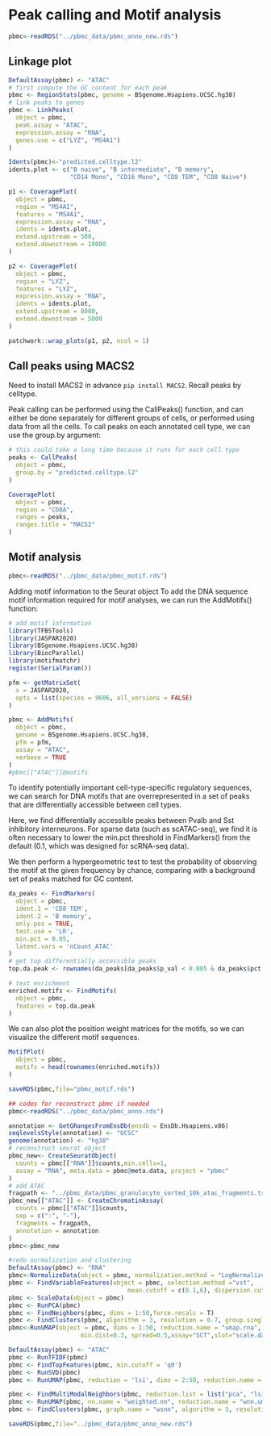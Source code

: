 # Peak calling and Motif analysis

```r
pbmc<-readRDS("../pbmc_data/pbmc_anno_new.rds")
```

## Linkage plot

```r
DefaultAssay(pbmc) <- "ATAC"
# first compute the GC content for each peak
pbmc <- RegionStats(pbmc, genome = BSgenome.Hsapiens.UCSC.hg38)
# link peaks to genes
pbmc <- LinkPeaks(
  object = pbmc,
  peak.assay = "ATAC",
  expression.assay = "RNA",
  genes.use = c("LYZ", "MS4A1")
)

```

```r
Idents(pbmc)<-"predicted.celltype.l2"
idents.plot <- c("B naive", "B intermediate", "B memory",
                 "CD14 Mono", "CD16 Mono", "CD8 TEM", "CD8 Naive")

p1 <- CoveragePlot(
  object = pbmc,
  region = "MS4A1",
  features = "MS4A1",
  expression.assay = "RNA",
  idents = idents.plot,
  extend.upstream = 500,
  extend.downstream = 10000
)

p2 <- CoveragePlot(
  object = pbmc,
  region = "LYZ",
  features = "LYZ",
  expression.assay = "RNA",
  idents = idents.plot,
  extend.upstream = 8000,
  extend.downstream = 5000
)

patchwork::wrap_plots(p1, p2, ncol = 1)

```

## Call peaks using MACS2
Need to install MACS2 in advance `pip install MACS2`. Recall peaks by celltype.

Peak calling can be performed using the CallPeaks() function, and can either be done separately for different groups of cells, or performed using data from all the cells. To call peaks on each annotated cell type, we can use the group.by argument:

```r
# this could take a long time because it runs for each cell type
peaks <- CallPeaks(
  object = pbmc,
  group.by = "predicted.celltype.l2"
)

```

```r
CoveragePlot(
  object = pbmc,
  region = "CD8A",
  ranges = peaks,
  ranges.title = "MACS2"
)

```



## Motif analysis

```r
pbmc<-readRDS("../pbmc_data/pbmc_motif.rds")
```

Adding motif information to the Seurat object
To add the DNA sequence motif information required for motif analyses, we can run the AddMotifs() function:

```r
# add motif information
library(TFBSTools)
library(JASPAR2020)
library(BSgenome.Hsapiens.UCSC.hg38)
library(BiocParallel)
library(motifmatchr)
register(SerialParam())

pfm <- getMatrixSet(
  x = JASPAR2020,
  opts = list(species = 9606, all_versions = FALSE)
)

pbmc <- AddMotifs(
  object = pbmc,
  genome = BSgenome.Hsapiens.UCSC.hg38,
  pfm = pfm,
  assay = "ATAC",
  verbose = TRUE
)
#pbmc[["ATAC"]]@motifs
```


To identify potentially important cell-type-specific regulatory sequences, we can search for DNA motifs that are overrepresented in a set of peaks that are differentially accessible between cell types.

Here, we find differentially accessible peaks between Pvalb and Sst inhibitory interneurons. For sparse data (such as scATAC-seq), we find it is often necessary to lower the min.pct threshold in FindMarkers() from the default (0.1, which was designed for scRNA-seq data).

We then perform a hypergeometric test to test the probability of observing the motif at the given frequency by chance, comparing with a background set of peaks matched for GC content.


```r
da_peaks <- FindMarkers(
  object = pbmc,
  ident.1 = 'CD8 TEM',
  ident.2 = 'B memory',
  only.pos = TRUE,
  test.use = 'LR',
  min.pct = 0.05,
  latent.vars = 'nCount_ATAC'
)
# get top differentially accessible peaks
top.da.peak <- rownames(da_peaks[da_peaks$p_val < 0.005 & da_peaks$pct.1 > 0.2, ])

# test enrichment
enriched.motifs <- FindMotifs(
  object = pbmc,
  features = top.da.peak
)
```

We can also plot the position weight matrices for the motifs, so we can visualize the different motif sequences.
```r
MotifPlot(
  object = pbmc,
  motifs = head(rownames(enriched.motifs))
)
```

```r
saveRDS(pbmc,file="pbmc_motif.rds")
```


```r
## codes for reconstruct pbmc if needed
pbmc<-readRDS("../pbmc_data/pbmc_anno.rds")

annotation <- GetGRangesFromEnsDb(ensdb = EnsDb.Hsapiens.v86)
seqlevelsStyle(annotation) <- "UCSC"
genome(annotation) <- "hg38"
# reconstruct seurat object
pbmc_new<- CreateSeuratObject(
  counts = pbmc[["RNA"]]$counts,min.cells=1,
  assay = "RNA", meta.data = pbmc@meta.data, project = "pbmc"
)
# add ATAC
fragpath <- "../pbmc_data/pbmc_granulocyte_sorted_10k_atac_fragments.tsv.gz"
pbmc_new[["ATAC"]] <- CreateChromatinAssay(
  counts = pbmc[["ATAC"]]$counts,
  sep = c(":", "-"),
  fragments = fragpath,
  annotation = annotation
)
pbmc<-pbmc_new

#redo normalization and clustering
DefaultAssay(pbmc) <- "RNA"
pbmc<-NormalizeData(object = pbmc, normalization.method = "LogNormalize", scale.factor = 1000000)
pbmc <- FindVariableFeatures(object = pbmc, selection.method ="vst", 
                                 mean.cutoff = c(0.1,6), dispersion.cutoff = c(0.5,Inf),verbose=TRUE)
pbmc <- ScaleData(object = pbmc)
pbmc <- RunPCA(pbmc) 
pbmc <- FindNeighbors(pbmc, dims = 1:50,force.recalc = T)
pbmc <- FindClusters(pbmc, algorithm = 3, resolution = 0.7, group.singletons=T)
pbmc<-RunUMAP(object = pbmc, dims = 1:50, reduction.name = "umap.rna", reduction.key = 'rnaUMAP_',
                    min.dist=0.3, spread=0.5,assay="SCT",slot="scale.data")

DefaultAssay(pbmc) <- "ATAC"
pbmc <- RunTFIDF(pbmc)
pbmc <- FindTopFeatures(pbmc, min.cutoff = 'q0')
pbmc <- RunSVD(pbmc)
pbmc <- RunUMAP(pbmc, reduction = 'lsi', dims = 2:50, reduction.name = "umap.atac", reduction.key = "atacUMAP_")

pbmc <- FindMultiModalNeighbors(pbmc, reduction.list = list("pca", "lsi"), dims.list = list(1:50, 2:50))
pbmc <- RunUMAP(pbmc, nn.name = "weighted.nn", reduction.name = "wnn.umap", reduction.key = "wnnUMAP_",min.dist=0.3, spread=0.5)
pbmc <- FindClusters(pbmc, graph.name = "wsnn", algorithm = 3, resolution = 0.6, group.singletons=T,verbose = FALSE)

saveRDS(pbmc,file="../pbmc_data/pbmc_anno_new.rds")
```


